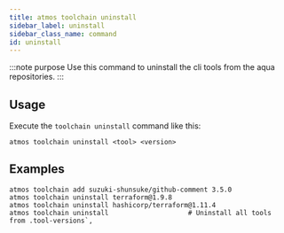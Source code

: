 ```yaml
---
title: atmos toolchain uninstall
sidebar_label: uninstall
sidebar_class_name: command
id: uninstall
---
```


:::note purpose
Use this command to uninstall the cli tools from the aqua repositories.
:::

<Screengrab title="atmos toolchain uninstall --help" slug="atmos-toolchain-uninstall--help" />

## Usage

Execute the `toolchain uninstall` command like this:

```shell
atmos toolchain uninstall <tool> <version>
```

## Examples

```shell
atmos toolchain add suzuki-shunsuke/github-comment 3.5.0
atmos toolchain uninstall terraform@1.9.8
atmos toolchain uninstall hashicorp/terraform@1.11.4
atmos toolchain uninstall                    # Uninstall all tools from .tool-versions`,
```
